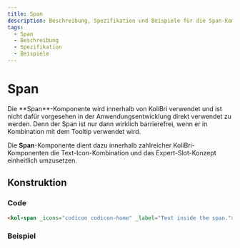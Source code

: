 ```yaml
---
title: Span
description: Beschreibung, Spezifikation und Beispiele für die Span-Komponente.
tags:
  - Span
  - Beschreibung
  - Spezifikation
  - Beispiele
---
```


# Span

<kol-alert _type="warning" _variant="card">
	Die **Span**-Komponente wird innerhalb von KoliBri verwendet und ist nicht dafür vorgesehen in der Anwendungsentwicklung direkt verwendet zu werden. Denn der Span ist nur dann wirklich barrierefrei, wenn er in Kombination mit dem Tooltip verwendet wird.
</kol-alert>

Die **Span**-Komponente dient dazu innerhalb zahlreicher KoliBri-Komponenten die Text-Icon-Kombination und das Expert-Slot-Konzept einheitlich umzusetzen.

## Konstruktion

### Code

```html
<kol-span _icons="codicon codicon-home" _label="Text inside the span."></kol-span>
```

### Beispiel

<kol-span _icons="codicon codicon-home" _label="Text inside the span."></kol-span>
